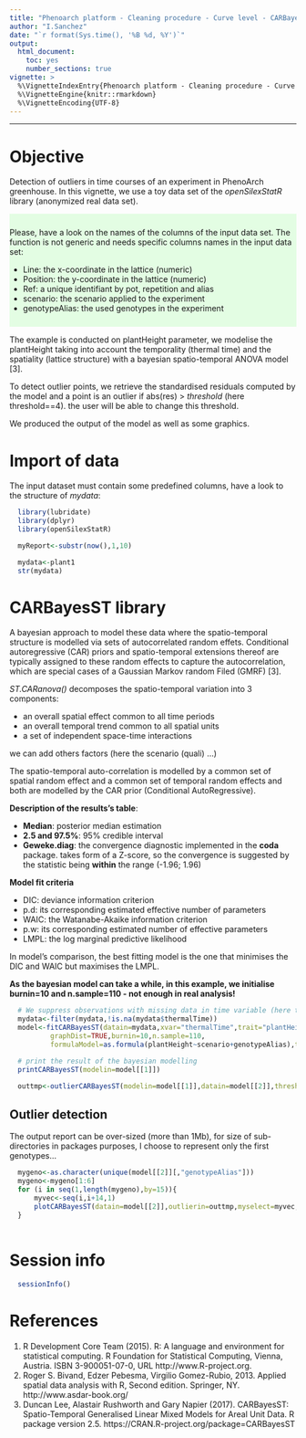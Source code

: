 ```yaml
---
title: "Phenoarch platform - Cleaning procedure - Curve level - CARBayesST library"
author: "I.Sanchez"
date: "`r format(Sys.time(), '%B %d, %Y')`"
output:
  html_document:
    toc: yes
    number_sections: true
vignette: >
  %\VignetteIndexEntry{Phenoarch platform - Cleaning procedure - Curve level - CARBayesST library}
  %\VignetteEngine{knitr::rmarkdown}
  %\VignetteEncoding{UTF-8}
---
```


<!---
Program  : CARBayesSTReport.Rmd
Author   : I.Sanchez (MISTEA)
Objective: a vignette for phisStatR library
           Use of spatio-temporal bayesian anova modelling to detect outlier curve on each genotype-scenario
           of an experiment, taking into account the lattice shape of the greenhouse
           require phisStatR library and fitCARBayesST() function
           The user has to adapt to his own analysis.
Creation : 25/05/2020
Update   : 25/05/2020
-->

***
# Objective 

Detection of outliers in time courses of an experiment in PhenoArch greenhouse. In this vignette, we use a toy data set of the *openSilexStatR* library (anonymized real data set). 

<div style="background-color:rgba(0, 255, 0,0.1); text-align:left; vertical-align: center; padding:10px 0;">
Please, have a look on the names of the columns of the input data set. The function is not generic and needs specific columns names in the input data set:

* Line: the x-coordinate in the lattice (numeric)
* Position: the y-coordinate in the lattice (numeric)
* Ref: a unique identifiant by pot, repetition and alias
* scenario: the scenario applied to the experiment
* genotypeAlias: the used genotypes in the experiment
</div>

The example is conducted on plantHeight parameter, we modelise the plantHeight taking into account the temporality (thermal time) and the spatiality (lattice structure) with a bayesian spatio-temporal ANOVA model [3].

To detect outlier points, we retrieve the standardised residuals computed by the model and a point is an outlier if abs(res) > *threshold* (here threshold==4). the user will be able to change this threshold.

We produced the output of the model as well as some graphics.

# Import of data
The input dataset must contain some predefined columns, have a look to the structure of *mydata*:
```r
  library(lubridate)
  library(dplyr)
  library(openSilexStatR)

  myReport<-substr(now(),1,10)

  mydata<-plant1
  str(mydata)
```

# CARBayesST library

A bayesian approach to model these data where the spatio-temporal structure is modelled via sets of autocorrelated random effets. Conditional autoregressive (CAR) priors and spatio-temporal extensions thereof are typically assigned to these random effects to capture the autocorrelation, which are special cases of a Gaussian Markov random Filed (GMRF) [3].

*ST.CARanova()* decomposes the spatio-temporal variation into 3 components:

* an overall spatial effect common to all time periods
* an overall temporal trend common to all spatial units
* a set of independent space-time interactions

we can add others factors (here the scenario (quali) ...)

The spatio-temporal auto-correlation is modelled by a common set of spatial random effect and a common set of temporal random effects and both are modelled by the CAR prior (Conditional AutoRegressive).

**Description of the results's table**:

* **Median**: posterior median estimation
* **2.5 and 97.5%**: 95% credible interval
* **Geweke.diag**: the convergence diagnostic implemented in the **coda** package. takes form of a Z-score, so the convergence is suggested by the statistic being **within** the range (-1.96; 1.96)

**Model fit criteria**

* DIC: deviance information criterion
* p.d: its corresponding estimated effective number of parameters
* WAIC: the Watanabe-Akaike information criterion
* p.w: its corresponding estimated number of effective parameters
* LMPL: the log marginal predictive likelihood

In model's comparison, the best fitting model is the one that minimises the DIC and WAIC but maximises the LMPL.

**As the bayesian model can take a while, in this example, we initialise burnin=10 and n.sample=110 - not enough in real analysis!**

```r
  # We suppress observations with missing data in time variable (here thermalTime)
  mydata<-filter(mydata,!is.na(mydata$thermalTime))
  model<-fitCARBayesST(datain=mydata,xvar="thermalTime",trait="plantHeight",k=2,
          graphDist=TRUE,burnin=10,n.sample=110,
          formulaModel=as.formula(plantHeight~scenario+genotypeAlias),typeModel="anova",verbose=TRUE)

```

```r
  # print the result of the bayesian modelling
  printCARBayesST(modelin=model[[1]])
```

```r
  outtmp<-outlierCARBayesST(modelin=model[[1]],datain=model[[2]],threshold=4,trait="plantHeight")
```

## Outlier detection
The output report can be over-sized (more than 1Mb), for size of sub-directories in packages purposes, I choose to represent only the first genotypes...
```r
  mygeno<-as.character(unique(model[[2]][,"genotypeAlias"]))
  mygeno<-mygeno[1:6]
  for (i in seq(1,length(mygeno),by=15)){ 
      myvec<-seq(i,i+14,1)
      plotCARBayesST(datain=model[[2]],outlierin=outtmp,myselect=myvec,trait="plantHeight",xvar="thermalTime")
  }
  
```

# Session info
```r
  sessionInfo()
```

# References
1. R Development Core Team (2015). R: A language and environment for statistical computing. R Foundation for
      Statistical Computing, Vienna, Austria. ISBN 3-900051-07-0, URL http://www.R-project.org.
2. Roger S. Bivand, Edzer Pebesma, Virgilio Gomez-Rubio, 2013. Applied spatial data analysis with R, Second edition. Springer, NY.
  http://www.asdar-book.org/
3. Duncan Lee, Alastair Rushworth and Gary Napier (2017). CARBayesST: Spatio-Temporal Generalised Linear Mixed Models for Areal Unit Data. R package version 2.5. https://CRAN.R-project.org/package=CARBayesST
 
